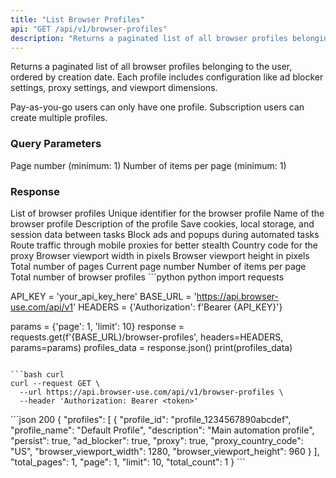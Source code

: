 ```yaml
---
title: "List Browser Profiles"
api: "GET /api/v1/browser-profiles"
description: "Returns a paginated list of all browser profiles belonging to the user."
---
```


Returns a paginated list of all browser profiles belonging to the user, ordered by creation date. Each profile includes configuration like ad blocker settings, proxy settings, and viewport dimensions.

<Note>
  Pay-as-you-go users can only have one profile. Subscription users can create
  multiple profiles.
</Note>

### Query Parameters

<ParamField query="page" type="integer" default="1">
  Page number (minimum: 1)
</ParamField>
<ParamField query="limit" type="integer" default="10">
  Number of items per page (minimum: 1)
</ParamField>

### Response

<ResponseField name="profiles" type="array">
  List of browser profiles
  <ResponseField name="profile_id" type="string">
    Unique identifier for the browser profile
  </ResponseField>
  <ResponseField name="profile_name" type="string">
    Name of the browser profile
  </ResponseField>
  <ResponseField name="description" type="string">
    Description of the profile
  </ResponseField>
  <ResponseField name="persist" type="boolean">
    Save cookies, local storage, and session data between tasks
  </ResponseField>
  <ResponseField name="ad_blocker" type="boolean">
    Block ads and popups during automated tasks
  </ResponseField>
  <ResponseField name="proxy" type="boolean">
    Route traffic through mobile proxies for better stealth
  </ResponseField>
  <ResponseField name="proxy_country_code" type="string">
    Country code for the proxy
  </ResponseField>
  <ResponseField name="browser_viewport_width" type="integer">
    Browser viewport width in pixels
  </ResponseField>
  <ResponseField name="browser_viewport_height" type="integer">
    Browser viewport height in pixels
  </ResponseField>
</ResponseField>
<ResponseField name="total_pages" type="integer">
  Total number of pages
</ResponseField>
<ResponseField name="page" type="integer">
  Current page number
</ResponseField>
<ResponseField name="limit" type="integer">
  Number of items per page
</ResponseField>
<ResponseField name="total_count" type="integer">
  Total number of browser profiles
</ResponseField>

<RequestExample>
```python python
import requests

API_KEY = 'your_api_key_here'
BASE_URL = 'https://api.browser-use.com/api/v1'
HEADERS = {'Authorization': f'Bearer {API_KEY}'}

params = {'page': 1, 'limit': 10}
response = requests.get(f'{BASE_URL}/browser-profiles', headers=HEADERS, params=params)
profiles_data = response.json()
print(profiles_data)

````

```bash curl
curl --request GET \
  --url https://api.browser-use.com/api/v1/browser-profiles \
  --header 'Authorization: Bearer <token>'
````

</RequestExample>

<ResponseExample>
```json 200
{
  "profiles": [
    {
      "profile_id": "profile_1234567890abcdef",
      "profile_name": "Default Profile",
      "description": "Main automation profile",
      "persist": true,
      "ad_blocker": true,
      "proxy": true,
      "proxy_country_code": "US",
      "browser_viewport_width": 1280,
      "browser_viewport_height": 960
    }
  ],
  "total_pages": 1,
  "page": 1,
  "limit": 10,
  "total_count": 1
}
```
</ResponseExample>
